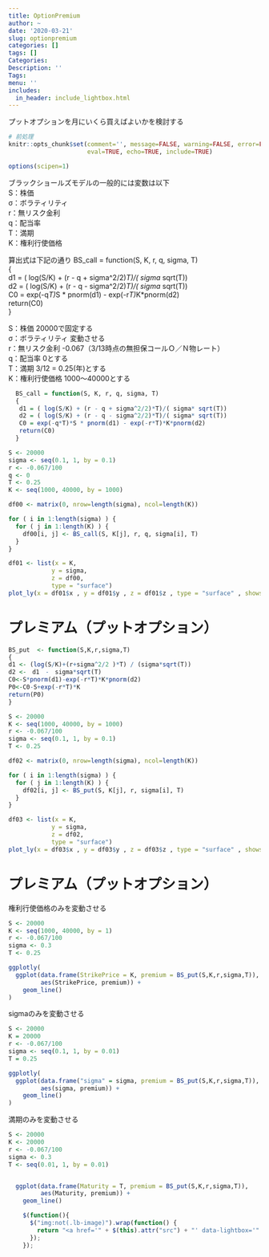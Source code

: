 ```yaml
---
title: OptionPremium
author: ~
date: '2020-03-21'
slug: optionpremium
categories: []
tags: []
Categories:
Description: ''
Tags:
menu: ''
includes:
  in_header: include_lightbox.html
---
```

プットオプションを月にいくら買えばよいかを検討する

```r
# 前処理
knitr::opts_chunk$set(comment='', message=FALSE, warning=FALSE, error=FALSE, 
                      eval=TRUE, echo=TRUE, include=TRUE)

options(scipen=1)

```

ブラックショールズモデルの一般的には変数は以下  
S：株価  
σ：ボラティリティ  
r：無リスク金利  
q：配当率  
T：満期  
K：権利行使価格  

算出式は下記の通り
BS_call = function(S, K, r, q, sigma, T)  
{  
 d1 = ( log(S/K) + (r - q + sigma^2/2)*T)/( sigma* sqrt(T))  
 d2 = ( log(S/K) + (r - q - sigma^2/2)*T)/( sigma* sqrt(T))  
 C0 = exp(-q*T)*S * pnorm(d1) - exp(-r*T)*K*pnorm(d2)  
 return(C0)  
}  

S：株価  20000で固定する  
σ：ボラティリティ  変動させる  
r：無リスク金利  -0.067（3/13時点の無担保コールＯ／Ｎ物レート）  
q：配当率  0とする  
T：満期  3/12 = 0.25(年)とする  
K：権利行使価格  1000～40000とする


```r
  BS_call = function(S, K, r, q, sigma, T)  
  {  
   d1 = ( log(S/K) + (r - q + sigma^2/2)*T)/( sigma* sqrt(T))  
   d2 = ( log(S/K) + (r - q - sigma^2/2)*T)/( sigma* sqrt(T))  
   C0 = exp(-q*T)*S * pnorm(d1) - exp(-r*T)*K*pnorm(d2)  
   return(C0)  
  }  

S <- 20000
sigma <- seq(0.1, 1, by = 0.1)
r <- -0.067/100
q <- 0
T <- 0.25
K <- seq(1000, 40000, by = 1000)

df00 <- matrix(0, nrow=length(sigma), ncol=length(K))

for ( i in 1:length(sigma) ) {
  for ( j in 1:length(K) ) {
    df00[i, j] <- BS_call(S, K[j], r, q, sigma[i], T)
  }
}

df01 <- list(x = K,
            y = sigma,
            z = df00,
            type = "surface")
plot_ly(x = df01$x , y = df01$y , z = df01$z , type = "surface" , showscale=FALSE)

```

# プレミアム（プットオプション）

```r
BS_put  <- function(S,K,r,sigma,T)
{
d1 <- (log(S/K)+(r+sigma^2/2 )*T) / (sigma*sqrt(T))
d2 <-　d1　-　sigma*sqrt(T)
C0<-S*pnorm(d1)-exp(-r*T)*K*pnorm(d2)
P0<-C0-S+exp(-r*T)*K
return(P0)
}

S <- 20000
K <- seq(1000, 40000, by = 1000)
r <- -0.067/100
sigma <- seq(0.1, 1, by = 0.1)
T <- 0.25

df02 <- matrix(0, nrow=length(sigma), ncol=length(K))

for ( i in 1:length(sigma) ) {
  for ( j in 1:length(K) ) {
    df02[i, j] <- BS_put(S, K[j], r, sigma[i], T)
  }
}

df03 <- list(x = K,
            y = sigma,
            z = df02,
            type = "surface")
plot_ly(x = df03$x , y = df03$y , z = df03$z , type = "surface" , showscale=FALSE)
```

# プレミアム（プットオプション）

権利行使価格のみを変動させる
```r
S <- 20000
K <- seq(1000, 40000, by = 1)
r <- -0.067/100
sigma <- 0.3
T <- 0.25

ggplotly(
  ggplot(data.frame(StrikePrice = K, premium = BS_put(S,K,r,sigma,T)),
         aes(StrikePrice, premium)) +
    geom_line()
)
```
sigmaのみを変動させる
```r
S <- 20000
K = 20000
r <- -0.067/100
sigma <- seq(0.1, 1, by = 0.01)
T = 0.25

ggplotly(
  ggplot(data.frame("sigma" = sigma, premium = BS_put(S,K,r,sigma,T)),
         aes(sigma, premium)) +
    geom_line()
)
```
満期のみを変動させる
```r
S <- 20000
K <- 20000
r <- -0.067/100
sigma <- 0.3
T <- seq(0.01, 1, by = 0.01)


  ggplot(data.frame(Maturity = T, premium = BS_put(S,K,r,sigma,T)),
         aes(Maturity, premium)) +
    geom_line()

```

```js
    $(function(){
      $("img:not(.lb-image)").wrap(function() {
        return "<a href='" + $(this).attr("src") + "' data-lightbox='" + $(this).attr("scr") + "'></a>";
      });
    });
```